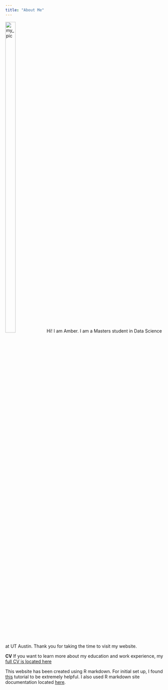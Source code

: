 ```yaml
---
title: "About Me"
---
```

![my_pic](my_pic.jpg){width=25% height=50%}
Hi! I am Amber. I am a Masters student in Data Science at UT Austin. Thank you for taking the time to visit my website.  

__CV__ If you want to learn more about my education and work experience, my [full CV is located here](https://amberahmedcv.netlify.app/)


This website has been created using R markdown. For initial set up, I found [this](https://livefreeordichotomize.com/2017/08/08/how-to-make-an-rmarkdown-website/) tutorial to be extremely helpful. I also used R markdown site documentation located [here](https://bookdown.org/yihui/rmarkdown/rmarkdown-site.html).

